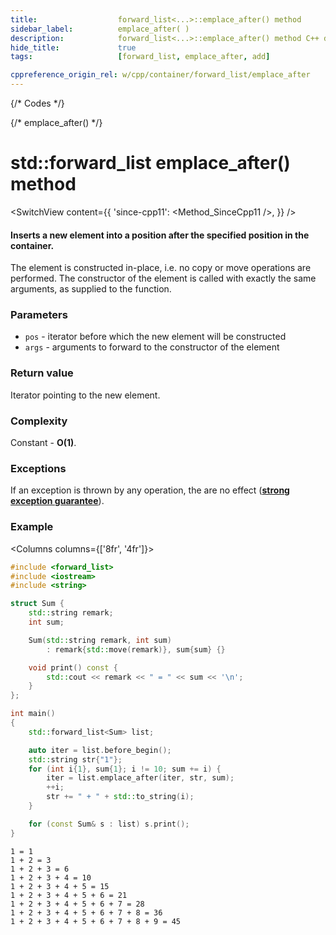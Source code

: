 ```yaml
---
title:					forward_list<...>::emplace_after() method
sidebar_label:			emplace_after( )
description:			forward_list<...>::emplace_after() method C++ documentation
hide_title:				true
tags:					[forward_list, emplace_after, add]

cppreference_origin_rel: w/cpp/container/forward_list/emplace_after
---
```


{/* Codes */}

{/* emplace_after() */}

# std::forward_list emplace_after() method

<SwitchView content={{
	'since-cpp11': <Method_SinceCpp11 />,
}} />

#### Inserts a new element into a position after the specified position in the container.  

The element is constructed in-place, i.e. no copy or move operations are performed. The constructor of the element is called with exactly the same arguments, as supplied to the function.

### Parameters

 - `pos` - iterator before which the new element will be constructed
 - `args` - arguments to forward to the constructor of the element

### Return value

Iterator pointing to the new element.

### Complexity

Constant - **O(1)**.

### Exceptions

If an exception is thrown by any operation, the are no effect ([**strong exception guarantee**](#)).

### Example

<Columns columns={['8fr', '4fr']}>
<div>

```cpp title='Main.cpp' showLineNumbers
#include <forward_list>
#include <iostream>
#include <string>

struct Sum {
    std::string remark;
    int sum;

    Sum(std::string remark, int sum)
        : remark{std::move(remark)}, sum{sum} {}

    void print() const {
        std::cout << remark << " = " << sum << '\n';
    }
};

int main()
{
    std::forward_list<Sum> list;

    auto iter = list.before_begin();
    std::string str{"1"};
    for (int i{1}, sum{1}; i != 10; sum += i) {
        iter = list.emplace_after(iter, str, sum);
        ++i;
        str += " + " + std::to_string(i);
    }

    for (const Sum& s : list) s.print();
}
```

</div>
<div>

```plaintext title="Output"
1 = 1
1 + 2 = 3
1 + 2 + 3 = 6
1 + 2 + 3 + 4 = 10
1 + 2 + 3 + 4 + 5 = 15
1 + 2 + 3 + 4 + 5 + 6 = 21
1 + 2 + 3 + 4 + 5 + 6 + 7 = 28
1 + 2 + 3 + 4 + 5 + 6 + 7 + 8 = 36
1 + 2 + 3 + 4 + 5 + 6 + 7 + 8 + 9 = 45
```

</div>
</Columns>
